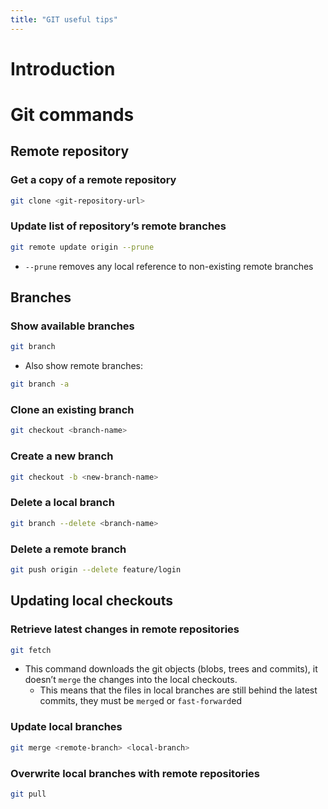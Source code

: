 ```yaml
---
title: "GIT useful tips"
---
```

# Introduction
# Git commands
## Remote repository
### Get a copy of a remote repository
```bash
git clone <git-repository-url>
```

### Update list of repository's remote branches
```bash
git remote update origin --prune
```
- `--prune` removes any local reference to non-existing remote branches

## Branches
### Show available branches
```bash
git branch
```

- Also show remote branches:
```bash
git branch -a
```

### Clone an existing branch
```bash
git checkout <branch-name>
```

### Create a new branch
```bash
git checkout -b <new-branch-name>
```

### Delete a local branch
```bash
git branch --delete <branch-name>
```

### Delete a remote branch
```bash
git push origin --delete feature/login
```

## Updating local checkouts
### Retrieve latest changes in remote repositories
```bash
git fetch
```
- This command downloads the git objects (blobs, trees and commits), it doesn't `merge` the changes into the local checkouts.
    - This means that the files in local branches are still behind the latest commits, they must be `merge`d or `fast-forward`ed

### Update local branches
```bash
git merge <remote-branch> <local-branch>
```

### Overwrite local branches with remote repositories
```bash
git pull
```

